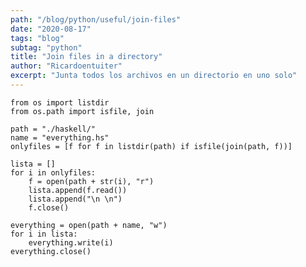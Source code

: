 ```yaml
---
path: "/blog/python/useful/join-files"
date: "2020-08-17"
tags: "blog"
subtag: "python"
title: "Join files in a directory"
author: "Ricardoentuiter"
excerpt: "Junta todos los archivos en un directorio en uno solo"
---
```


```python{numberLines: true}
from os import listdir
from os.path import isfile, join

path = "./haskell/"
name = "everything.hs"
onlyfiles = [f for f in listdir(path) if isfile(join(path, f))]

lista = []
for i in onlyfiles:
    f = open(path + str(i), "r")
    lista.append(f.read())
    lista.append("\n \n")
    f.close()

everything = open(path + name, "w")
for i in lista:
    everything.write(i)
everything.close()

```